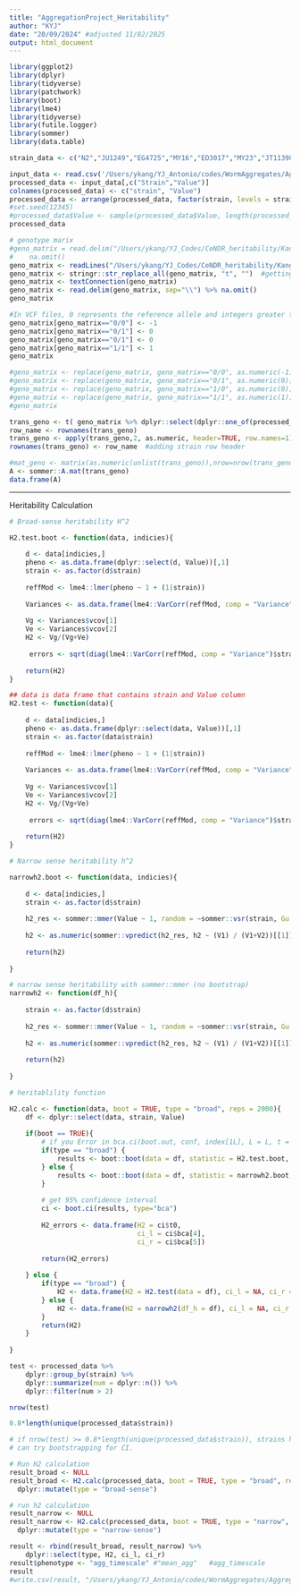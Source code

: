 ```yaml
---
title: "AggregationProject_Heritability"
author: "KYJ"
date: "20/09/2024" #adjusted 11/02/2025
output: html_document
---
```

```r
library(ggplot2)
library(dplyr)
library(tidyverse)
library(patchwork)
library(boot)
library(lme4)
library(tidyverse)
library(futile.logger)
library(sommer)
library(data.table)
```

```r
strain_data <- c("N2","JU1249","EG4725","MY16","ED3017","MY23","JT11398","CX11314", "LKC34","CB4856","DL238","JU775","JU258")
```

```r
input_data <- read.csv('/Users/ykang/YJ_Antonio/codes/WormAggregates/AggregationDyn/tavg_20worms_mean_agg_df.csv')  #tavg_20worms_agg_timescale_integral.csv  #tavg_20worms_mean_agg_df.csv
processed_data <- input_data[,c("Strain","Value")]
colnames(processed_data) <- c("strain", "Value")
processed_data <- arrange(processed_data, factor(strain, levels = strain_data))
#set.seed(12345)
#processed_data$Value <- sample(processed_data$Value, length(processed_data$Value), replace=FALSE)
processed_data
```

```r
# genotype marix
#geno_matrix = read.delim("/Users/ykang/YJ_Codes/CeNDR_heritability/Kang/input_data/output/Genotype_Matrix.tsv", sep="\\")%>%
#    na.omit()
geno_matrix <- readLines("/Users/ykang/YJ_Codes/CeNDR_heritability/Kang/input_data/output/Genotype_Matrix.tsv")
geno_matrix <- stringr::str_replace_all(geno_matrix, "t", "")  #getting rid of "t" tap separator.
geno_matrix <- textConnection(geno_matrix)
geno_matrix <- read.delim(geno_matrix, sep="\\") %>% na.omit()
geno_matrix
```

```r
#In VCF files, 0 represents the reference allele and integers greater than 0 represent the alternate alleles (i.e., 2, 3, 4 would indicate the 2nd, 3rd or 4th allele in the ALT field for a particular variant). This function only supports variants with a single alternate allele and therefore the alternate values will always be 1. Genotypes are stored in the SnpMatrix as 0, 1, 2 or 3 where 0 = missing, 1 = "0/0", 2 = "0/1" or "1/0" and 3 = "1/1". In SnpMatrix terminology, "A" is the reference allele and "B" is the risk allele. Equivalent statements to those made with 0 and 1 allele values would be 0 = missing, 1 = "A/A", 2 = "A/B" or "B/A" and 3 = "B/B".
geno_matrix[geno_matrix=="0/0"] <- -1
geno_matrix[geno_matrix=="0/1"] <- 0
geno_matrix[geno_matrix=="0/1"] <- 0
geno_matrix[geno_matrix=="1/1"] <- 1
geno_matrix

#geno_matrix <- replace(geno_matrix, geno_matrix=="0/0", as.numeric(-1))
#geno_matrix <- replace(geno_matrix, geno_matrix=="0/1", as.numeric(0))
#geno_matrix <- replace(geno_matrix, geno_matrix=="1/0", as.numeric(0))
#geno_matrix <- replace(geno_matrix, geno_matrix=="1/1", as.numeric(1))
#geno_matrix
```

```r
trans_geno <- t( geno_matrix %>% dplyr::select(dplyr::one_of(processed_data$strain)) ) #transpose(strain X biallelic markers)
row_name <- rownames(trans_geno)
trans_geno <- apply(trans_geno,2, as.numeric, header=TRUE, row.names=1)  #turning values into double.
rownames(trans_geno) <- row_name  #adding strain row header

#mat_geno <- matrix(as.numeric(unlist(trans_geno)),nrow=nrow(trans_geno)) #data frame to matrix (number form)
A <- sommer::A.mat(trans_geno)
data.frame(A)
```

___
Heritability Calculation

```r
# Broad-sense heritability H^2

H2.test.boot <- function(data, indicies){
    
    d <- data[indicies,]
    pheno <- as.data.frame(dplyr::select(d, Value))[,1]
    strain <- as.factor(d$strain)
    
    reffMod <- lme4::lmer(pheno ~ 1 + (1|strain))
    
    Variances <- as.data.frame(lme4::VarCorr(reffMod, comp = "Variance"))
    
    Vg <- Variances$vcov[1]
    Ve <- Variances$vcov[2]
    H2 <- Vg/(Vg+Ve)
    
     errors <- sqrt(diag(lme4::VarCorr(reffMod, comp = "Variance")$strain))
    
    return(H2)
}

## data is data frame that contains strain and Value column
H2.test <- function(data){
  
    d <- data[indicies,]    
    pheno <- as.data.frame(dplyr::select(data, Value))[,1]
    strain <- as.factor(data$strain)
    
    reffMod <- lme4::lmer(pheno ~ 1 + (1|strain))
    
    Variances <- as.data.frame(lme4::VarCorr(reffMod, comp = "Variance"))
    
    Vg <- Variances$vcov[1]
    Ve <- Variances$vcov[2]
    H2 <- Vg/(Vg+Ve)
    
     errors <- sqrt(diag(lme4::VarCorr(reffMod, comp = "Variance")$strain))
    
    return(H2)
}
```

```r
# Narrow sense heritability h^2

narrowh2.boot <- function(data, indicies){
    
    d <- data[indicies,]
    strain <- as.factor(d$strain)
    
    h2_res <- sommer::mmer(Value ~ 1, random = ~sommer::vsr(strain, Gu = A), data = d)
    
    h2 <- as.numeric(sommer::vpredict(h2_res, h2 ~ (V1) / (V1+V2))[[1]][1])
    
    return(h2)
    
}

# narrow sense heritability with sommer::mmer (no bootstrap)
narrowh2 <- function(df_h){
  
    strain <- as.factor(d$strain)
    
    h2_res <- sommer::mmer(Value ~ 1, random = ~sommer::vsr(strain, Gu = A), data = df_h)
    
    h2 <- as.numeric(sommer::vpredict(h2_res, h2 ~ (V1) / (V1+V2))[[1]][1])
    
    return(h2)
    
}
```

```r
# heritablility function

H2.calc <- function(data, boot = TRUE, type = "broad", reps = 2000){
    df <- dplyr::select(data, strain, Value)
    
    if(boot == TRUE){
        # if you Error in bca.ci(boot.out, conf, index[1L], L = L, t = t.o, t0 = t0.o,  : estimated adjustment 'a' is NA, then you need to increase reps value.
        if(type == "broad") {
            results <- boot::boot(data = df, statistic = H2.test.boot, R = reps) 
        } else {
            results <- boot::boot(data = df, statistic = narrowh2.boot, R = reps) 
        }
        
        # get 95% confidence interval
        ci <- boot.ci(results, type="bca")
        
        H2_errors <- data.frame(H2 = ci$t0,
                                ci_l = ci$bca[4],
                                ci_r = ci$bca[5])
        
        return(H2_errors)
        
    } else {
        if(type == "broad") {
            H2 <- data.frame(H2 = H2.test(data = df), ci_l = NA, ci_r = NA)
        } else {
            H2 <- data.frame(H2 = narrowh2(df_h = df), ci_l = NA, ci_r = NA)
        }
        return(H2)
    }
    
}
```

```r
test <- processed_data %>%
    dplyr::group_by(strain) %>%
    dplyr::summarize(num = dplyr::n()) %>%
    dplyr::filter(num > 2)

nrow(test)

0.8*length(unique(processed_data$strain))

# if nrow(test) >= 0.8*length(unique(processed_data$strain)), strains have enough replicates. 
# can try bootstrapping for CI.
```

```r
# Run H2 calculation
result_broad <- NULL
result_broad <- H2.calc(processed_data, boot = TRUE, type = "broad", reps = 200) %>% 
  dplyr::mutate(type = "broad-sense")
```

```r
# run h2 calculation
result_narrow <- NULL
result_narrow <- H2.calc(processed_data, boot = TRUE, type = "narrow", reps = 200) %>% 
  dplyr::mutate(type = "narrow-sense")
```

```r
result <- rbind(result_broad, result_narrow) %>%
    dplyr::select(type, H2, ci_l, ci_r)
result$phenotype <- "agg_timescale" #"mean_agg"   #agg_timescale
result
#write.csv(result, "/Users/ykang/YJ_Antonio/codes/WormAggregates/AggregationDyn/herit_agg_timescale_shuffled.csv", row.names=FALSE, quote=FALSE) 
```

